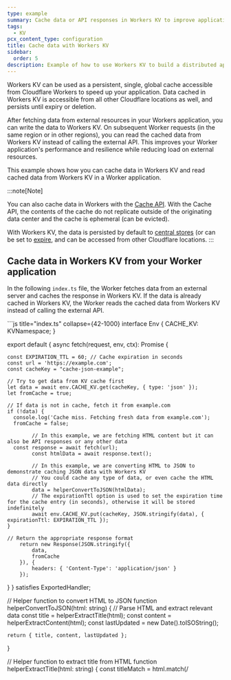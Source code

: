 ```yaml
---
type: example
summary: Cache data or API responses in Workers KV to improve application performance
tags:
  - KV
pcx_content_type: configuration
title: Cache data with Workers KV
sidebar:
  order: 5
description: Example of how to use Workers KV to build a distributed application configuration store.
---
```



Workers KV can be used as a persistent, single, global cache accessible from Cloudflare Workers to speed up your application.
Data cached in Workers KV is accessible from all other Cloudflare locations as well, and persists until expiry or deletion.

After fetching data from external resources in your Workers application, you can write the data to Workers KV.
On subsequent Worker requests (in the same region or in other regions), you can read the cached data from Workers KV instead of calling the external API.
This improves your Worker application's performance and resilience while reducing load on external resources.

This example shows how you can cache data in Workers KV and read cached data from Workers KV in a Worker application.

:::note[Note]

You can also cache data in Workers with the [Cache API](/workers/runtime-apis/cache/). With the Cache API,
the contents of the cache do not replicate outside of the originating data center and the cache is ephemeral (can be evicted).

With Workers KV, the data is persisted by default to [central stores](/kv/concepts/how-kv-works/) (or can be set to [expire](/kv/api/write-key-value-pairs/#expiring-keys), and can be accessed from other Cloudflare locations.
:::

## Cache data in Workers KV from your Worker application

In the following `index.ts` file, the Worker fetches data from an external server and caches the response in Workers KV. If the data is already cached in Workers KV, the Worker reads the cached data from Workers KV instead of calling the external API.

<Tabs>
<TabItem label="index.ts">
```js title="index.ts" collapse={42-1000}
interface Env {
  CACHE_KV: KVNamespace;
}

export default {
  async fetch(request, env, ctx): Promise<Response> {

    const EXPIRATION_TTL = 60; // Cache expiration in seconds
    const url = 'https://example.com';
    const cacheKey = "cache-json-example";

    // Try to get data from KV cache first
    let data = await env.CACHE_KV.get(cacheKey, { type: 'json' });
    let fromCache = true;

    // If data is not in cache, fetch it from example.com
    if (!data) {
      console.log('Cache miss. Fetching fresh data from example.com');
      fromCache = false;

    		// In this example, we are fetching HTML content but it can also be API responses or any other data
      const response = await fetch(url);
    		const htmlData = await response.text();

    		// In this example, we are converting HTML to JSON to demonstrate caching JSON data with Workers KV
    		// You could cache any type of data, or even cache the HTML data directly
    		data = helperConvertToJSON(htmlData);
    		// The expirationTtl option is used to set the expiration time for the cache entry (in seconds), otherwise it will be stored indefinitely
    		await env.CACHE_KV.put(cacheKey, JSON.stringify(data), { expirationTtl: EXPIRATION_TTL });
    }

    // Return the appropriate response format
    	return new Response(JSON.stringify({
    		data,
    		fromCache
    	}), {
    		headers: { 'Content-Type': 'application/json' }
    	});

}
} satisfies ExportedHandler<Env>;

// Helper function to convert HTML to JSON
function helperConvertToJSON(html: string) {
// Parse HTML and extract relevant data
const title = helperExtractTitle(html);
const content = helperExtractContent(html);
const lastUpdated = new Date().toISOString();

    return { title, content, lastUpdated };

}

// Helper function to extract title from HTML
function helperExtractTitle(html: string) {
const titleMatch = html.match(/<title>(.\*?)<\/title>/i);
return titleMatch ? titleMatch[1] : 'No title found';
}

// Helper function to extract content from HTML
function helperExtractContent(html: string) {
const bodyMatch = html.match(/<body>(.\*?)<\/body>/is);
if (!bodyMatch) return 'No content found';

    // Strip HTML tags for a simple text representation
    const textContent = bodyMatch[1].replace(/<[^>]*>/g, ' ')
    	.replace(/\s+/g, ' ')
    	.trim();

    return textContent;

}

````
</TabItem>
<TabItem label="wrangler.jsonc">
```json
{
	"$schema": "node_modules/wrangler/config-schema.json",
	"name": "<ENTER_WORKER_NAME>",
	"main": "src/index.ts",
	"compatibility_date": "2025-03-03",
	"observability": {
		"enabled": true
	},
	"kv_namespaces": [
		{
			"binding": "CACHE_KV",
			"id": "<YOUR_BINDING_ID>"
		}
	]
}
````

</TabItem>
</Tabs>

This code snippet demonstrates how to read and update cached data in Workers KV from your Worker.
If the data is not in the Workers KV cache, the Worker fetches the data from an external server and caches it in Workers KV.

In this example, we convert HTML to JSON to demonstrate how to cache JSON data with Workers KV, but any type of data
can be cached in Workers KV. For instance, you could cache API responses, HTML content, or any other data that you want to persist across requests.

## Related resources

- [Rust support in Workers](/workers/languages/rust/).
- [Using KV in Workers](/kv/get-started/).
